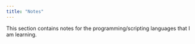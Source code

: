 ```yaml
---
title: "Notes"
---
```


This section contains notes for the programming/scripting languages that I am learning.

